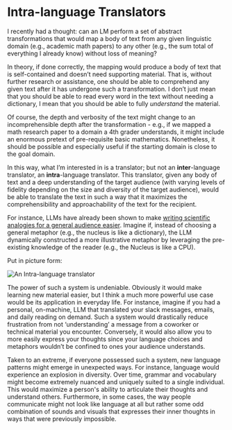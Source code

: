 

<Layout>

# Intra-language Translators

I recently had a thought: can an LM perform a set of abstract transformations that would map a body of text from any given linguistic domain (e.g., academic math papers) to any other (e.g., the sum total of everything I already know) without loss of meaning?

In theory, if done correctly, the mapping would produce a body of text that is self-contained and doesn’t need supporting material. That is, without further research or assistance, one should be able to comprehend any given text after it has undergone such a transformation. I don’t just mean that you should be able to read every word in the text without needing a dictionary, I mean that you should be able to fully _understand_ the material.

Of course, the depth and verbosity of the text might change to an incomprehensible depth after the transformation - e.g., if we mapped a math research paper to a domain a 4th grader understands, it might include an enormous pretext of pre-requisite basic mathematics. Nonetheless, it should be possible and especially useful if the starting domain is close to the goal domain.

In this way, what I’m interested in is a translator; but not an **inter**-language translator, an **intra**-language translator. This translator, given any body of text and a deep understanding of the target audience (with varying levels of fidelity depending on the size and diversity of the target audience), would be able to translate the text in such a way that it maximizes the comprehensibility and approachability of the text for the recipient.

For instance, LLMs have already been shown to make [writing scientific analogies for a general audience easier](https://dl.acm.org/doi/pdf/10.1145/3563657.3595996). Imagine if, instead of choosing a general metaphor (e.g., the nucleus is like a dictionary), the LLM dynamically constructed a more illustrative metaphor by leveraging the pre-existing knowledge of the reader (e.g., the Nucleus is like a CPU).

Put in picture form:

<Image
  src={TranslatorImage}
  className="m-auto"
  alt="An Intra-language translator"
/>

The power of such a system is undeniable. Obviously it would make learning new material easier, but I think a much more powerful use case would be its application in everyday life. For instance, imagine if you had a personal, on-machine, LLM that translated your slack messages, emails, and daily reading on demand. Such a system would drastically reduce frustration from not ‘understanding’ a message from a coworker or technical material you encounter. Conversely, it would also allow you to more easily express your thoughts since your language choices and metaphors wouldn’t be confined to ones your audience understands.

Taken to an extreme, if everyone possessed such a system, new language patterns might emerge in unexpected ways. For instance, language would experience an explosion in diversity. Over time, grammar and vocabulary might become extremely nuanced and uniquely suited to a single individual. This would maximize a person's ability to articulate their thoughts and understand others. Furthermore, in some cases, the way people communicate might not look like language at all but rather some odd combination of sounds and visuals that expresses their inner thoughts in ways that were previously impossible.

</Layout>
